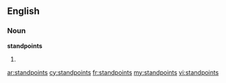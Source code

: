 ==English==

===Noun===
'''standpoints'''

# {{plural of|[[standpoint]]}}

[[ar:standpoints]]
[[cy:standpoints]]
[[fr:standpoints]]
[[my:standpoints]]
[[vi:standpoints]]